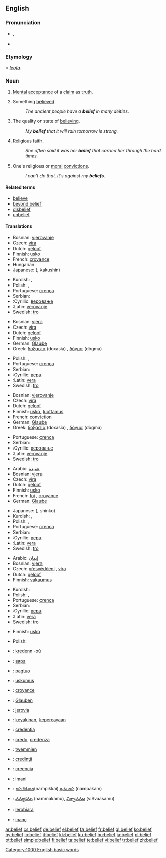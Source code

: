 ==English==

===Pronunciation===
*{{IPA|/bɪˈliːf/}}, {{SAMPA|/bI"li:f/}}
*{{audio|en-us-belief.ogg|Audio (US)}}

===Etymology===
{{ME.}} < {{OE.}} ''[[lēafa]]''.

===Noun===
{{en-noun}}

# [[mental|Mental]] [[acceptance]] of a [[claim]] as [[truth]].
# {{countable}} Something [[believe]]d.
#: ''The ancient people have a '''belief''' in many deities.''
# {{uncountable}} The quality or state of [[believe|believing]].
#: ''My '''belief''' that it will rain tomorrow is strong.''
# {{uncountable}} [[religious|Religious]] [[faith]].
#: ''She often said it was her '''belief''' that carried her through the hard times.''
# {{in plural}} One's religious or [[moral]] [[convictions]].
#: ''I can't do that.  It's against my '''beliefs'''.''

====Related terms====
*[[believe]]
*[[beyond belief]]
*[[disbelief]]
*[[unbelief]]

====Translations====
{{trans-top|mental acceptance of a claim as truth}}
* Bosnian: [[vjerovanje]] {{n}}
* Czech: [[víra]] {{f}}
* Dutch: [[geloof]] {{n}}
* Finnish: [[usko]]
* French: [[croyance]] {{f}}
* Hungarian: {{t|hu|hit}}
* Japanese: {{Jpan|[[確信]]}} ({{Jpan|[[かくしん]]}}, kakushin)
{{trans-mid}}
* Kurdish: {{KUchar|[[باوه‌ر]]}}, {{KUchar|[[بروا]]}}
* Polish: {{t|pl|wiara|f}}, {{t|pl|wierzenie|n}}
* Portuguese: [[crença]] {{f}}
* Serbian:
* :Cyrillic: [[веровање]] {{n}}
* :Latin: [[verovanje]] {{n}}
* Swedish: [[tro]] {{c}}
{{trans-bottom}}

{{trans-top|something believed}}
* Bosnian: [[vjera]] {{f}}
* Czech: [[víra]] {{f}}
* Dutch: [[geloof]] {{f}}
* Finnish: [[usko]]
* German: [[Glaube]] {{m}}
* Greek: [[δοξασία]] (doxasía) {{f}}, [[δόγμα]] (dògma) {{n}}
{{trans-mid}}
* Polish: {{t|pl|wiara|f}}, {{t|pl|wierzenie|n}}
* Portuguese: [[crença]] {{f}}
* Serbian:
* :Cyrillic: [[вера]] {{f}}
* :Latin: [[vera]] {{f}}
* Swedish: [[tro]] {{c}}
{{trans-bottom}}

{{trans-top|the quality or state of believing}}
* Bosnian: [[vjerovanje]] {{n}}
* Czech: [[víra]] {{f}}
* Dutch: [[geloof]] {{f}}
* Finnish: [[usko]], [[luottamus]]
* French: [[conviction]] {{f}}
* German: [[Glaube]] {{m}}
* Greek: [[δοξασία]] (doxasía) {{f}}, [[δόγμα]] (dògma) {{n}}
{{trans-mid}}
* Portuguese: [[crença]] {{f}}
* Serbian:
* :Cyrillic: [[веровање]] {{n}}
* :Latin: [[verovanje]] {{n}}
* Swedish: [[tro]] {{c}}
{{trans-bottom}}

{{trans-top|religious faith}}
* Arabic: [[عقيدة]]
* Bosnian: [[vjera]] {{f}}
* Czech: [[víra]] {{f}}
* Dutch: [[geloof]] {{f}}
* Finnish: [[usko]]
* French: [[foi]] {{f}}, [[croyance]] {{f}}
* German: [[Glaube]] {{m}}
{{trans-mid}}
* Japanese: {{Jpan|[[信仰]]}} ({{Jpan|[[しんこう]]}}, shinkō)
* Kurdish: {{KUchar|[[بڕوا]]}}, {{KUchar|[[باوه‌ر]]}}
* Polish: {{t|pl|wiara|f}}, {{t|pl|wierzenie|n}}
* Portuguese: [[crença]] {{f}}
* Serbian:
* :Cyrillic: [[вера]] {{f}}
* :Latin: [[vera]] {{f}}
* Swedish: [[tro]] {{c}}
{{trans-bottom}}

{{trans-top|religious or moral convictions}}
* Arabic: [[إیمان]]
* Bosnian: [[vjera]] {{f}}
* Czech: [[přesvědčení]] {{n}}, [[víra]] {{f}}
* Dutch: [[geloof]] {{f}}
* Finnish: [[vakaumus]]
{{trans-mid}}
* Kurdish: {{KUchar|[[بڕوا]]}}{{KUchar|[[باوه‌ر]]}}
* Polish: {{t|pl|wiara|f}}, {{t|pl|wierzenie|n}}
* Portuguese: [[crença]] {{f}}
* Serbian:
* :Cyrillic: [[вера]] {{f}}
* :Latin: [[vera]] {{f}}
* Swedish: [[tro]] {{c}}
{{trans-bottom}}

{{trans-top|a wishing of case or circumstance to be true}}
*Finnish: [[usko]]
{{trans-mid}}
* Polish: {{t|pl|wiara|f}}
{{trans-bottom}}

{{checktrans-top}}
*{{ttbc|Breton}}: [[kredenn]] {{f}} -où
*{{ttbc|Bulgarian}}: [[вяра]] {{f}}
*{{ttbc|Cebuano}}: [[pagtuo]]
*{{ttbc|Estonian}}: [[uskumus]]
*{{ttbc|French}}: [[croyance]] {{f}}
*{{ttbc|German}}: [[Glauben]] {{m}}
*{{ttbc|Guaraní}}: [[jerovia]]
*{{ttbc|Indonesian}}: [[yakin|keyakinan]], [[percaya|kepercayaan]]
*{{ttbc|Interlingua}}: [[credentia]]
{{checktrans-mid}}
*{{ttbc|Italian}}: [[credo]], [[credenza]]
*{{ttbc|Maltese}}: [[twemmien]]
*{{ttbc|Romanian}}: [[credinţă]] {{f}}
*{{ttbc|Spanish}}: [[creencia]]
*{{ttbc|Swahili}}: imani
*{{ttbc|Tamil}}: [[நம்பிக்கை]](nampikkai),[[நம்பகம்]] (nampakam)
*{{ttbc|Telugu}}: [[నమ్మకము]] (nammakamu), [[విశ్వాసము]] (viSvaasamu)
*{{ttbc|Tupinambá}}: [[îerobîara]]
*{{ttbc|Turkish}}: [[inanç]]
{{checktrans-bottom}}

[[Category:1000 English basic words]]

[[ar:belief]]
[[cs:belief]]
[[de:belief]]
[[el:belief]]
[[fa:belief]]
[[fr:belief]]
[[gl:belief]]
[[ko:belief]]
[[hy:belief]]
[[io:belief]]
[[it:belief]]
[[kk:belief]]
[[ku:belief]]
[[hu:belief]]
[[ja:belief]]
[[pl:belief]]
[[pt:belief]]
[[simple:belief]]
[[fi:belief]]
[[ta:belief]]
[[te:belief]]
[[vi:belief]]
[[tr:belief]]
[[zh:belief]]
